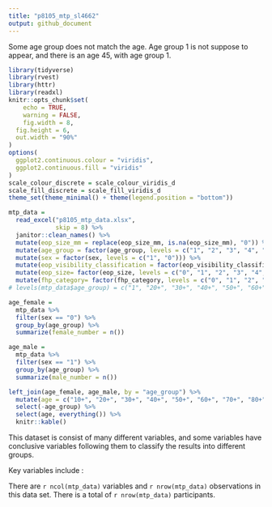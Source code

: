 ```yaml
---
title: "p8105_mtp_sl4662"
output: github_document
---
```


Some age group does not match the age. Age group 1 is not suppose to appear, and there is an age 45, with age group 1. 

```r
library(tidyverse)
library(rvest)
library(httr)
library(readxl)
knitr::opts_chunk$set(
	echo = TRUE,
	warning = FALSE,
	fig.width = 8, 
  fig.height = 6,
  out.width = "90%"
)
options(
  ggplot2.continuous.colour = "viridis",
  ggplot2.continuous.fill = "viridis"
)
scale_colour_discrete = scale_colour_viridis_d
scale_fill_discrete = scale_fill_viridis_d
theme_set(theme_minimal() + theme(legend.position = "bottom"))
```

```r
mtp_data = 
  read_excel("p8105_mtp_data.xlsx", 
             skip = 8) %>% 
  janitor::clean_names() %>% 
  mutate(eop_size_mm = replace(eop_size_mm, is.na(eop_size_mm), "0")) %>% 
  mutate(age_group = factor(age_group, levels = c("1", "2", "3", "4", "5", "6", "7", "8"))) %>%
  mutate(sex = factor(sex, levels = c("1", "0"))) %>% 
  mutate(eop_visibility_classification = factor(eop_visibility_classification, levels = c("0", "1", "2"))) %>% 
  mutate(eop_size= factor(eop_size, levels = c("0", "1", "2", "3", "4", "5"))) %>% 
  mutate(fhp_category= factor(fhp_category, levels = c("0", "1", "2", "3", "4", "5", "6", "7")))
# levels(mtp_data$age_group) = c("1", "20+", "30+", "40+", "50+", "60+", "60+", "60+")

age_female = 
  mtp_data %>% 
  filter(sex == "0") %>% 
  group_by(age_group) %>% 
  summarize(female_number = n())

age_male = 
  mtp_data %>% 
  filter(sex == "1") %>% 
  group_by(age_group) %>% 
  summarize(male_number = n())

left_join(age_female, age_male, by = "age_group") %>% 
  mutate(age = c("10+", "20+", "30+", "40+", "50+", "60+", "70+", "80+")) %>% 
  select(-age_group) %>% 
  select(age, everything()) %>% 
  knitr::kable()
```

This dataset is consist of many different variables, and some variables have conclusive variables following them to classify the results into different groups. 

Key variables include :

There are `r ncol(mtp_data)` variables and `r nrow(mtp_data)` observations in this data set. There is a total of `r nrow(mtp_data)` participants. 



